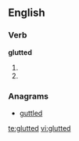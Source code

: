 ==English==

===Verb===
'''glutted'''

# {{present participle of|[[glut]]}}
# {{past tense of|[[glut]]}}

===Anagrams===
* [[guttled#English|guttled]]

[[te:glutted]]
[[vi:glutted]]